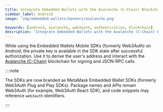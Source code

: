 ```yaml
---
title: Integrate Embedded Wallets with the Avalanche (C-Chain) Blockchain in Android
sidebar_label: Android
image: 'img/embedded-wallets/banners/avalanche.png'

keywords: [android, avalanche, web3auth, authentication, blockchain]
description: 'Integrate Embedded Wallets with the Avalanche (C-Chain) Blockchain in Android | Embedded Wallets'
---
```



While using the Embedded Wallets Mobile SDKs (formerly Web3Auth) on Android, the private key is available in the SDK state after successful authorization. Use it to derive the user's address and interact with the [Avalanche (C-Chain)](https://www.avax.network/) blockchain for signing and JSON-RPC calls.

::::note

The SDKs are now branded as MetaMask Embedded Wallet SDKs (formerly Web3Auth Plug and Play SDKs). Package names and APIs remain Web3Auth (for example, Web3Auth React SDK), and code snippets may reference `web3auth` identifiers.

::::

<EVMInteraction />
